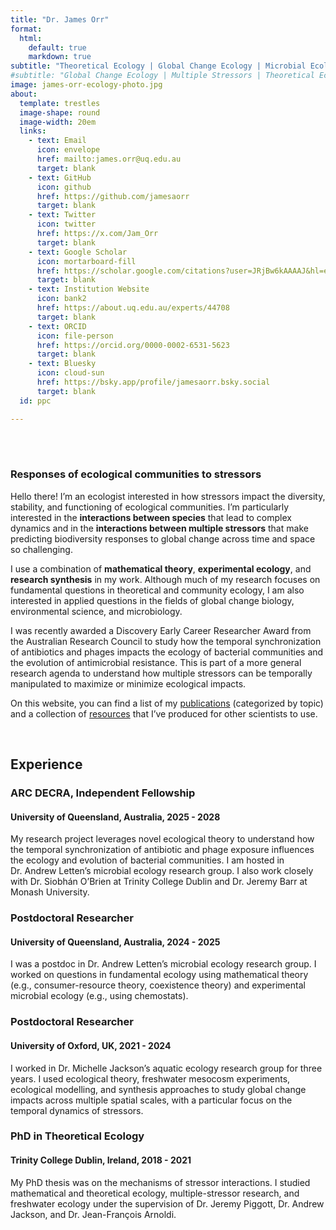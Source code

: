 ```yaml
---
title: "Dr. James Orr"
format: 
  html: 
    default: true
    markdown: true 
subtitle: "Theoretical Ecology | Global Change Ecology | Microbial Ecology"
#subtitle: "Global Change Ecology | Multiple Stressors | Theoretical Ecology"
image: james-orr-ecology-photo.jpg
about:
  template: trestles
  image-shape: round
  image-width: 20em
  links: 
    - text: Email
      icon: envelope
      href: mailto:james.orr@uq.edu.au
      target: blank
    - text: GitHub
      icon: github
      href: https://github.com/jamesaorr
      target: blank
    - text: Twitter
      icon: twitter
      href: https://x.com/Jam_Orr
      target: blank
    - text: Google Scholar
      icon: mortarboard-fill
      href: https://scholar.google.com/citations?user=JRjBw6kAAAAJ&hl=en
      target: blank
    - text: Institution Website
      icon: bank2
      href: https://about.uq.edu.au/experts/44708
      target: blank
    - text: ORCID
      icon: file-person
      href: https://orcid.org/0000-0002-6531-5623
      target: blank
    - text: Bluesky
      icon: cloud-sun
      href: https://bsky.app/profile/jamesaorr.bsky.social
      target: blank
  id: ppc

---
```


:::{#ppc}

<br>
<br>

### Responses of ecological communities to stressors 

Hello there! I'm an ecologist interested in how stressors impact the diversity, stability, and functioning of ecological communities. I'm particularly interested in the <strong>interactions between species</strong> that lead to complex dynamics and in the <strong>interactions between multiple stressors</strong> that make predicting biodiversity responses to global change across time and space so challenging. 

I use a combination of <strong>mathematical theory</strong>, <strong>experimental ecology</strong>, and <strong>research synthesis</strong> in my work. Although much of my research focuses on fundamental questions in theoretical and community ecology, I am also interested in applied questions in the fields of global change biology, environmental science, and microbiology.

I was recently awarded a Discovery Early Career Researcher Award from the Australian Research Council to study how the temporal synchronization of antibiotics and phages impacts the ecology of bacterial communities and the evolution of antimicrobial resistance. This is part of a more general research agenda to understand how multiple stressors can be temporally manipulated to maximize or minimize ecological impacts.

On this website, you can find a list of my <a href="/publications.qmd">publications</a> (categorized by topic) and a collection of <a href="/resources.qmd">resources</a> that I've produced for other scientists to use.


:::

<br>

## Experience


<div class="timeline-section">

<div class="timeline-item">
  <h3>ARC DECRA, Independent Fellowship</h3>
  <h4>University of Queensland, Australia, 2025 - 2028</h4>
  <p>My research project leverages novel ecological theory to understand how the temporal synchronization of antibiotic and phage exposure influences the ecology and evolution of bacterial communities. I  am hosted in Dr. Andrew Letten's microbial ecology research group. I also work closely with Dr. Siobhán O'Brien at Trinity College Dublin and Dr. Jeremy Barr at Monash University. </p>
</div>

<div class="timeline-line"></div>

<div class="timeline-item">
  <h3>Postdoctoral Researcher</h3>
  <h4>University of Queensland, Australia, 2024 - 2025</h4>
  <p>I was a postdoc in Dr. Andrew Letten’s microbial ecology research group. I worked on questions in fundamental ecology using mathematical theory (e.g., consumer-resource theory, coexistence theory) and experimental microbial ecology (e.g., using chemostats). </p>
</div>

<div class="timeline-line"></div>

<div class="timeline-item">
  <h3>Postdoctoral Researcher</h3>
  <h4>University of Oxford, UK, 2021 - 2024</h4>
  <p>I worked in Dr. Michelle Jackson’s aquatic ecology research group for three years. I used ecological theory, freshwater mesocosm experiments, ecological modelling, and synthesis approaches to study global change impacts across multiple spatial scales, with a particular focus on the temporal dynamics of stressors. </p>
</div>

<div class="timeline-line"></div>

<div class="timeline-item">
  <h3>PhD in Theoretical Ecology</h3>
  <h4>Trinity College Dublin, Ireland, 2018 - 2021</h4>
  <p>My PhD thesis was on the mechanisms of stressor interactions. I studied mathematical and theoretical ecology, multiple-stressor research, and freshwater ecology under the supervision of Dr. Jeremy Piggott, Dr. Andrew Jackson, and Dr. Jean-François Arnoldi. </p>
</div>

</div>
